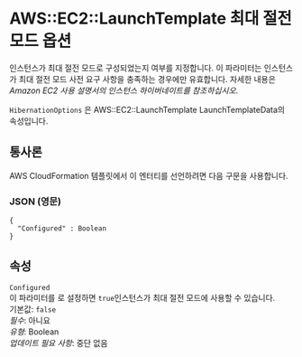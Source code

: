 # AWS::EC2::LaunchTemplate 최대 절전 모드 옵션

인스턴스가 최대 절전 모드로 구성되었는지 여부를 지정합니다. 이 파라미터는 인스턴스가 최대 절전 모드 사전 요구 사항을 충족하는 경우에만 유효합니다. 자세한 내용은 _Amazon EC2 사용 설명서의 인스턴스 하이버네이트를 참조하십시오_.

`HibernationOptions` 은 AWS::EC2::LaunchTemplate LaunchTemplateData의 속성입니다.

## 통사론

AWS CloudFormation 템플릿에서 이 엔터티를 선언하려면 다음 구문을 사용합니다.

### JSON (영문)

```
{
  "Configured" : Boolean
}
```

## 속성

`Configured`  
이 파라미터를 로 설정하면 `true`인스턴스가 최대 절전 모드에 사용할 수 있습니다.  
기본값: `false`  
_필수_: 아니요  
_유형_: Boolean  
_업데이트 필요 사항_: 중단 없음
